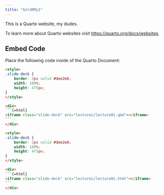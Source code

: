 ```yaml
---
title: "GoldRMy1"
---
```


This is a Quarto website, my dudes.

To learn more about Quarto websites visit <https://quarto.org/docs/websites>.

## Embed Code

Place the following code inside of the Quarto Document: 

````html
<style>
.slide-deck {
    border: 3px solid #dee2e6;
    width: 100%;
    height: 475px;
}
</style>

<div>
```{=html}
<iframe class="slide-deck" src="lectures/lecture01.qmd"></iframe>
```
</div>
````

````html
<style>
.slide-deck {
    border: 3px solid #dee2e6;
    width: 100%;
    height: 475px;
}
</style>

<div>
```{=html}
<iframe class="slide-deck" src="lectures/lecture01.html"></iframe>
```
</div>
````